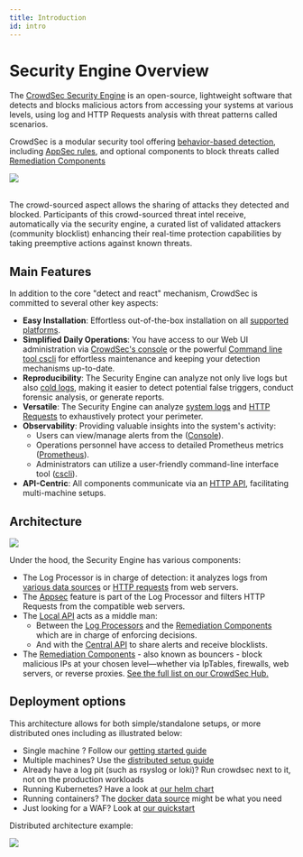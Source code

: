 ```yaml
---
title: Introduction
id: intro
---
```



# Security Engine Overview

The [CrowdSec Security Engine](https://github.com/crowdsecurity/crowdsec) is an open-source, lightweight software that detects and blocks malicious actors from accessing your systems at various levels, using log and HTTP Requests analysis with threat patterns called scenarios.

CrowdSec is a modular security tool offering [behavior-based detection](https://app.crowdsec.net/hub/collections), including [AppSec rules](https://app.crowdsec.net/hub/appsec-rules), and optional components to block threats called [Remediation Components](https://app.crowdsec.net/hub/bouncers)

<div style={{ display: "flex" }}>
    <div style={{ textAlign: "center", flex: "1" }}>
        <img
            width="auto"
            height="auto"
            src={useBaseUrl("/img/simplified_SE_overview.svg")}
        />
    </div>
</div>
&nbsp; &nbsp;

The crowd-sourced aspect allows the sharing of attacks they detected and blocked. Participants of this crowd-sourced threat intel receive, automatically via the security engine, a curated list of validated attackers (community blocklist) enhancing their real-time protection capabilities by taking preemptive actions against known threats.

## Main Features

In addition to the core "detect and react" mechanism, CrowdSec is committed to several other key aspects:

-   **Easy Installation**: Effortless out-of-the-box installation on all [supported platforms](/getting_started/versions_matrix.md).
-   **Simplified Daily Operations**: You have access to our Web UI administration via [CrowdSec's console](http://app.crowdsec.net) or the powerful [Command line tool cscli](/cscli/cscli.md) for effortless maintenance and keeping your detection mechanisms up-to-date.
-   **Reproducibility**: The Security Engine can analyze not only live logs but also [cold logs](/u/user_guides/replay_mode), making it easier to detect potential false triggers, conduct forensic analysis, or generate reports.
-   **Versatile**: The Security Engine can analyze [system logs](/docs/data_sources/intro) and [HTTP Requests](/docs/next/appsec/intro) to exhaustively protect your perimeter.
-   **Observability**: Providing valuable insights into the system's activity:
    -   Users can view/manage alerts from the ([Console](https://app.crowdsec.net/signup)).
    -   Operations personnel have access to detailed Prometheus metrics ([Prometheus](/observability/prometheus.md)).
    -   Administrators can utilize a user-friendly command-line interface tool ([cscli](/observability/cscli.md)).
-   **API-Centric**: All components communicate via an [HTTP API](/local_api/intro.md), facilitating multi-machine setups.

## Architecture

<div style={{ display: "flex" }}>
    <div style={{ textAlign: "center", flex: "1" }}>
        <img src={useBaseUrl("/img/simplified_SE_underthehood.svg")}></img>
    </div>
</div>

Under the hood, the Security Engine has various components:

-   The Log Processor is in charge of detection: it analyzes logs from [various data sources](data_sources/intro) or [HTTP requests](appsec/intro) from web servers.
-   The [Appsec](appsec/intro) feature is part of the Log Processor and filters HTTP Requests from the compatible web servers.
-   The [Local API](/local_api/intro.md) acts as a middle man:
    -   Between the [Log Processors](/docs/data_sources/intro) and the [Remediation Components](/u/bouncers/intro) which are in charge of enforcing decisions.
    -   And with the [Central API](/central_api/intro.md) to share alerts and receive blocklists.
-   The [Remediation Components](/u/bouncers/intro) - also known as bouncers - block malicious IPs at your chosen level—whether via IpTables, firewalls, web servers, or reverse proxies. [See the full list on our CrowdSec Hub.](https://app.crowdsec.net/hub/remediation-components)

## Deployment options

This architecture allows for both simple/standalone setups, or more distributed ones including as illustrated below:

-   Single machine ? Follow our [getting started guide](/getting_started/install_crowdsec)
-   Multiple machines? Use the [distributed setup guide](/u/user_guides/multiserver_setup)
-   Already have a log pit (such as rsyslog or loki)? Run crowdsec next to it, not on the production workloads
-   Running Kubernetes? Have a look at [our helm chart](/u/getting_started/installation/kubernetes)
-   Running containers? The [docker data source](/docs/data_sources/docker) might be what you need
-   Just looking for a WAF? Look at [our quickstart](appsec/intro)

Distributed architecture example:

<div style={{ display: "flex" }}>
    <div style={{ textAlign: "center", flex: "1" }}>
        <img src={useBaseUrl("/img/distributed_SE_setup.svg")}></img>
    </div>
</div>

<AcademyPromo
    image="crowdsec_fundamentals.svg"
    description="Watch a short series of videos on how to install CrowdSec and protect your infrastructure"
    title="More ways to learn"
    course="crowdsec-fundamentals"
    utm="?utm_source=docs&utm_medium=banner&utm_campaign=intro-page&utm_id=academydocs"
/>
